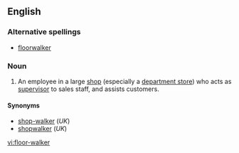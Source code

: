 ==English==
===Alternative spellings===
*[[floorwalker]]

===Noun===
{{en-noun}}

# {{US}} An employee in a large [[shop]] (especially a [[department store]]) who acts as [[supervisor]] to sales staff, and assists customers.

====Synonyms====
* [[shop-walker]] (''UK'')
* [[shopwalker]] (''UK'')

[[vi:floor-walker]]